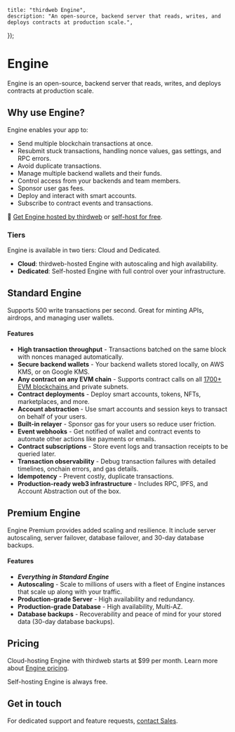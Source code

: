 
	title: "thirdweb Engine",
	description: "An open-source, backend server that reads, writes, and deploys contracts at production scale.",
});

# Engine

Engine is an open-source, backend server that reads, writes, and deploys contracts at production scale.

## Why use Engine?

Engine enables your app to:

- Send multiple blockchain transactions at once.
- Resubmit stuck transactions, handling nonce values, gas settings, and RPC errors.
- Avoid duplicate transactions.
- Manage multiple backend wallets and their funds.
- Control access from your backends and team members.
- Sponsor user gas fees.
- Deploy and interact with smart accounts.
- Subscribe to contract events and transactions.

🚀 [Get Engine hosted by thirdweb](https://thirdweb.com/team/~/~/engine/create) or [self-host for free](/engine/self-host).

### Tiers

Engine is available in two tiers: Cloud and Dedicated. 
- **Cloud**: thirdweb-hosted Engine with autoscaling and high availability.
- **Dedicated**: Self-hosted Engine with full control over your infrastructure.


<DocImage
	src={OverviewImage}
	alt="Engine overview"
	className="max-w-[500px] mx-auto"
/>

<OpenSourceCard title="Engine" href="https://github.com/thirdweb-dev/engine" />

## Standard Engine

Supports 500 write transactions per second. Great for minting APIs, airdrops, and managing user wallets.

#### Features

- <strong>High transaction throughput</strong> - Transactions batched on the same
  block with nonces managed automatically.
- <strong>Secure backend wallets</strong> - Your backend wallets stored locally,
  on AWS KMS, or on Google KMS.
- <strong>Any contract on any EVM chain</strong> - Supports contract calls on all <a href="https://thirdweb.com/chainlist">
  	1700+ EVM blockchains
  </a> and private subnets.
- <strong>Contract deployments</strong> - Deploy smart accounts, tokens, NFTs, marketplaces,
  and more.
- <strong>Account abstraction</strong> - Use smart accounts and session keys to transact
  on behalf of your users.
- <strong>Built-in relayer</strong> - Sponsor gas for your users so reduce user friction.
- <strong>Event webhooks</strong> - Get notified of wallet and contract events to
  automate other actions like payments or emails.
- <strong>Contract subscriptions</strong> - Store event logs and transaction receipts
  to be queried later.
- <strong>Transaction observability</strong> - Debug transaction failures with detailed
  timelines, onchain errors, and gas details.
- <strong>Idempotency</strong> - Prevent costly, duplicate transactions.
- <strong>Production-ready web3 infrastructure</strong> - Includes RPC, IPFS, and
  Account Abstraction out of the box.

## Premium Engine

Engine Premium provides added scaling and resilience. It include server autoscaling, server failover, database failover, and 30-day database backups.

#### Features

- **_Everything in Standard Engine_**
- **Autoscaling** - Scale to millions of users with a fleet of Engine instances that scale up along with your traffic.
- **Production-grade Server** - High availability and redundancy.
- **Production-grade Database** - High availability, Multi-AZ.
- **Database backups** - Recoverability and peace of mind for your stored data (30-day database backups).

## Pricing

Cloud-hosting Engine with thirdweb starts at $99 per month. Learn more about [Engine pricing](https://thirdweb.com/team/~/~/engine/create).

Self-hosting Engine is always free.

## Get in touch

For dedicated support and feature requests, [contact Sales](https://thirdweb.com/contact-us).
